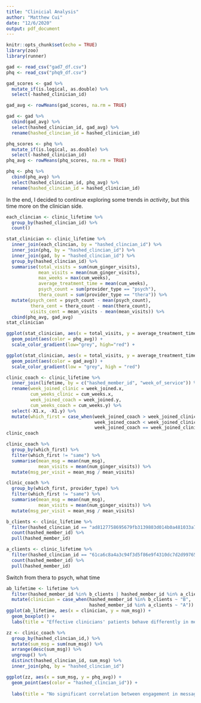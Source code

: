 ```yaml
---
title: "Clinicial Analysis"
author: "Matthew Cui"
date: "12/6/2020"
output: pdf_document
---
```


```r
knitr::opts_chunk$set(echo = TRUE)
library(zoo)
library(runner)
```

```r
gad <- read_csv("gad7_df.csv")
phq <- read_csv("phq9_df.csv")
```

```r
gad_scores <- gad %>% 
  mutate_if(is.logical, as.double) %>% 
  select(-hashed_clinician_id)

gad_avg <- rowMeans(gad_scores, na.rm = TRUE)

gad <- gad %>% 
  cbind(gad_avg) %>% 
  select(hashed_clinician_id, gad_avg) %>% 
  rename(hashed_clincian_id = hashed_clinician_id)

phq_scores <- phq %>%
  mutate_if(is.logical, as.double) %>%
  select(-hashed_clinician_id)
phq_avg <- rowMeans(phq_scores, na.rm = TRUE)

phq <- phq %>%
  cbind(phq_avg) %>%
  select(hashed_clinician_id, phq_avg) %>% 
  rename(hashed_clincian_id = hashed_clinician_id)
```

In the end, I decided to continue exploring some trends in *activity*, but this time more on the clinician side. 

```r
each_clincian <- clinic_lifetime %>% 
  group_by(hashed_clincian_id) %>% 
  count()

stat_clinician <- clinic_lifetime %>% 
  inner_join(each_clincian, by = "hashed_clincian_id") %>% 
  inner_join(phq, by = "hashed_clincian_id") %>% 
  inner_join(gad, by = "hashed_clincian_id") %>% 
  group_by(hashed_clincian_id) %>% 
  summarise(total_visits = sum(num_ginger_visits),
            mean_visits = mean(num_ginger_visits),
            max_weeks = max(cum_weeks),
            average_treatment_time = mean(cum_weeks),
            psych_count = sum(provider_type == "psych"),
            thera_count = sum(provider_type == "thera")) %>% 
  mutate(psych_cent = psych_count - mean(psych_count),
         thera_cent = thera_count - mean(thera_count),
         visits_cent = mean_visits - mean(mean_visits)) %>% 
  cbind(phq_avg, gad_avg)
stat_clinician
```

```r
ggplot(stat_clinician, aes(x = total_visits, y = average_treatment_time)) +
  geom_point(aes(color = phq_avg)) + 
  scale_color_gradient(low="grey", high="red") +

ggplot(stat_clinician, aes(x = total_visits, y = average_treatment_time)) +
  geom_point(aes(color = gad_avg)) + 
  scale_color_gradient(low = "grey", high = "red")
```


```r
clinic_coach <- clinic_lifetime %>% 
  inner_join(lifetime, by = c("hashed_member_id", "week_of_service")) %>% 
  rename(week_joined_clinic = week_joined.x,
         cum_weeks_clinic = cum_weeks.x,
         week_joined_coach = week_joined.y,
         cum_weeks_coach = cum_weeks.y) %>% 
  select(-X1.x, -X1.y) %>% 
  mutate(which_first = case_when(week_joined_coach > week_joined_clinic ~ "coach",
                                 week_joined_coach < week_joined_clinic ~ "clinic",
                                 week_joined_coach == week_joined_clinic ~ "same"))
clinic_coach

clinic_coach %>% 
  group_by(which_first) %>% 
  filter(which_first != "same") %>% 
  summarise(mean_msg = mean(num_msg),
            mean_visits = mean(num_ginger_visits)) %>% 
  mutate(msg_per_visit = mean_msg / mean_visits)

clinic_coach %>% 
  group_by(which_first, provider_type) %>% 
  filter(which_first != "same") %>% 
  summarise(mean_msg = mean(num_msg),
            mean_visits = mean(num_ginger_visits)) %>% 
  mutate(msg_per_visit = mean_msg / mean_visits)
```

```r
b_clients <- clinic_lifetime %>% 
  filter(hashed_clincian_id == "ad8127758695679fb3139803d014b0a481033a717cf26f4aa7488553850b1aec") %>% 
  count(hashed_member_id) %>% 
  pull(hashed_member_id)

a_clients <- clinic_lifetime %>% 
  filter(hashed_clincian_id == "61ca6c8a4a3c94f3d5f86e9f4310dc7d2d9976536fe4e07d446091c285b17b59") %>%   #196 clients
  count(hashed_member_id) %>% 
  pull(hashed_member_id)
```

Switch from thera to psych, what time

```r
ab_lifetime <- lifetime %>% 
  filter(hashed_member_id %in% b_clients | hashed_member_id %in% a_clients) %>% 
  mutate(clinician = case_when(hashed_member_id %in% b_clients ~ "B",
                               hashed_member_id %in% a_clients ~ "A"))
ggplot(ab_lifetime, aes(x = clinician, y = num_msg)) + 
  geom_boxplot() +
  labs(title = "Effective clinicians' patients behave differently in messaging")
```

```r
zz <- clinic_coach %>% 
  group_by(hashed_clincian_id,) %>% 
  mutate(sum_msg = sum(num_msg)) %>% 
  arrange(desc(sum_msg)) %>% 
  ungroup() %>% 
  distinct(hashed_clincian_id, sum_msg) %>% 
  inner_join(phq, by = "hashed_clincian_id")

ggplot(zz, aes(x = sum_msg, y = phq_avg)) + 
  geom_point(aes(color = "hashed_clincian_id")) +
  
  labs(title = "No significant correlation between engagement in messaging and clinician\neffectiveness overall")
```